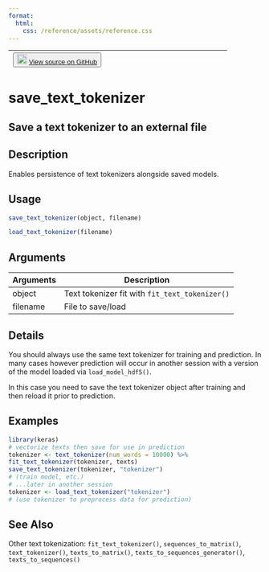 ```yaml
---
format:
  html:
    css: /reference/assets/reference.css
---
```


| <button class="button"> ![](/reference/assets/GitHub-Mark-32px.png){width="20"} [View source on GitHub](https://github.com/rstudio/keras//blob/main/R/preprocessing.R#L370) </button> |
|:------------------------------:|:--------------------------------------:|

# save_text_tokenizer

## Save a text tokenizer to an external file

## Description
Enables persistence of text tokenizers alongside saved models. 


## Usage
```r
save_text_tokenizer(object, filename) 

load_text_tokenizer(filename) 
```

## Arguments
|Arguments|Description|
|---|---|
| object | Text tokenizer fit with `fit_text_tokenizer()` |
| filename | File to save/load |

## Details

You should always use the same text tokenizer for training and prediction. In many cases however prediction will occur in another session with a version of the model loaded via `load_model_hdf5()`. 

In this case you need to save the text tokenizer object after training and then reload it prior to prediction. 




## Examples
```r
library(keras)
# vectorize texts then save for use in prediction 
tokenizer <- text_tokenizer(num_words = 10000) %>% 
fit_text_tokenizer(tokenizer, texts) 
save_text_tokenizer(tokenizer, "tokenizer") 
# (train model, etc.) 
# ...later in another session 
tokenizer <- load_text_tokenizer("tokenizer") 
# (use tokenizer to preprocess data for prediction) 
```

## See Also
Other text tokenization:  `fit_text_tokenizer()`, `sequences_to_matrix()`, `text_tokenizer()`, `texts_to_matrix()`, `texts_to_sequences_generator()`, `texts_to_sequences()`

